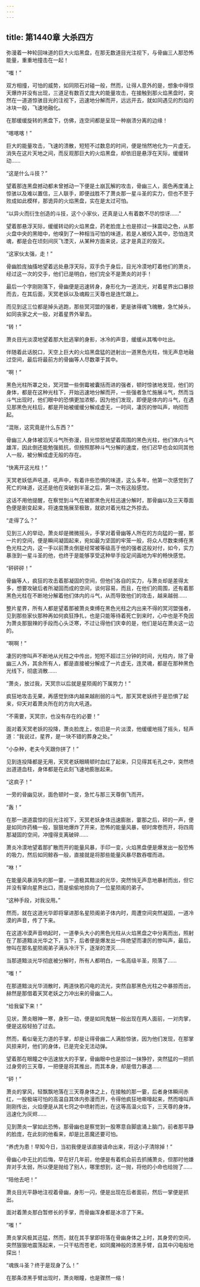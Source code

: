 ```yaml
---
---
---
```

title: 第1440章 大杀四方
---



弥漫着一种轮回味道的巨大火焰黑盘，在那无数道目光注视下，与骨幽三人那恐怖能量，重重地撞击在一起！

“嗤！”

双方相撞，可怕的威势，如同陨石对碰一般，然而，让得人意外的是，想象中得惊天爆炸并没有出现，三道足有数百丈庞大的能量攻击，在接触到那火焰黑盘时，突然在一道道惊骇目光的注视下，迅速地分解而开，远远开去，就如同遇见的烈焰的冰块一般，飞速地融化。

在那缓缓旋转的黑盘下，仿佛，连空间都是呈现一种崩溃分离的边缘！

“喀喀喀！”

巨大的能量攻击，飞速的溃散，短短不过数息的时间，便是悄然地化为一片虚无，消失在这片天地之间，而反观那巨大的火焰黑盘，却依旧是悬浮在天际，缓缓转动……

“这是什么斗技？”

望着那连黑盘撼动都未曾撼动一下便是土崩瓦解的攻击，骨幽三人，面色再度涌上惊骇以及难以置信，三人联手，即便战胜不了萧炎那一星斗圣的实力，但也不至于败成如此模样，那诡异的火焰黑盘，实在是太过可怕。

“以异火而衍生创造的斗技，这个小家伙，还真是让人有着数不尽的惊讶……”

望着那悬浮天际，缓缓转动的火焰黑盘，药老脸庞上也是掠过一抹震动之色，从那火盘中央的黑暗中，他嗅到了一种相当可怕的味道，若是人被绞入其中，恐怕连灵魂，都是会在顷刻间灰飞湮灭，从某种方面来说，这才是真正的毁灭。

“这家伙太强，走！”

骨幽脸庞抽搐地望着远处悬浮天际，双手负于身后，目光冷漠地盯着他们的萧炎，经过这一次的交手，他们已是明白，他们完全不是萧炎的对手！

最后一个字刚刚落下，骨幽便是迅速转身，身形化为一道流光，对着星界出口暴掠而去，在其后面，天冥老妖以及魂殿三天尊也是连忙跟上。

而见到这三位都是掉头逃跑，那些冥河盟的强者，更是骇得魂飞魄散，急忙掉头，如同丧家之犬一般，对着星界外窜去。

“转！”

萧炎目光淡漠地望着那大批逃窜的身影，冰冷的声音，缓缓从其嘴中吐出。

伴随着此话脱口，天空上巨大的火焰黑盘猛的迸射出一道黑色光柱，悄无声息地融过空间，最后将最前方的骨幽等人尽数罩于其中。

“啊！”

黑色光柱所罩之处，冥河盟一些倒霉被囊括而进的强者，顿时惊骇地发现，他们的身体，都是在这种光柱下，开始迅速地分解而开，一些强者急忙施展斗气，然而当斗气出现时，他们眼中的恐惧更加浓郁，因为他们发现，即便是体内的斗气，在遇见那黑色光柱后，都是开始被缓缓分解成虚无，一时间，凄厉的惨叫声，响彻而起。

“混账，这究竟是什么东西？”

骨幽三人身体被滔天斗气所弥漫，目光惊怒地望着周围的黑色光柱，他们体内斗气雄浑，因此倒还能勉强抵抗，但按照那种斗气分解的速度，他们迟早也会如同其他人一般，被分解成虚无般的存在。

“快离开这光柱！”

天冥老妖低声吼道，吼声中，有着许些恐惧的味道，这么多年，他第一次感觉到了死亡的味道，这还是他在突破到半圣之后，第一次有这般感觉。

这话不用他提醒，在察觉到斗气在被那黑色光柱迅速分解时，那骨幽以及三天尊面色便是剧变起来，将速度施展至极致，就欲对着光柱之外掠去。

“走得了么？”

见到三人的举动，萧炎却是微微摇头，手掌对着骨幽等人所在的方向猛的一握，那一片的空间，便是瞬间凝固起来，宛如最为坚固的牢笼一般，将众人尽数束缚在黑色光柱之内，这一手以前萧炎倒是经常被等级高于他的强者这般对付，如今，实力暴涨到一星斗圣的他，也终于是能够享受这种举手投足间画地为牢的畅快感觉。

“砰砰砰！”

骨幽等人，疯狂的攻击着那凝固的空间，但他们各自的实力，与萧炎却是差得太多，想要攻破后者所凝固而成的空间，谈何容易，而且，在他们的周围，还有着那黑色光柱在不断地分解着他们体内的斗气，从而导致他们的攻击，越来越弱……

整片星界，所有人都是望着那被萧炎束缚在黑色光柱之内出来不得的冥河盟强者，见到那些家伙那种再如何疯狂挣扎，也是只能等待着死亡到来时，心中也是不免因为萧炎那狠辣的手段而心头泛寒，不过让得他们庆幸的是，他们是站在萧炎这一边的。

“啊啊！”

凄厉的惨叫声不断地从光柱之中传出，短短不超过三分钟的时间，光柱内，除了骨幽三人外，其余所有人，都是直接被分解成了一片虚无，连灵魂，都是在那种黑色光线下，彻底消散……

“萧炎，放过我，天冥宗以后就是星陨阁的下属势力！”

疯狂地攻击无果，再感觉到体内越来越削弱的斗气，那天冥老妖终于是恐惧了起来，仰天对着萧炎所在的方向大吼道。

“不需要，天冥宗，也没有存在的必要！”

面对着天冥老妖的投降，萧炎脸庞上，依旧是一片淡漠，他缓缓地摇了摇头，轻声道：“我说过，星界，是一块不错的葬身之处。”

“小杂种，老夫今天跟你拼了！”

见到连投降都是无用，天冥老妖眼睛顿时血红了起来，只见得其毛孔之中，突然喷出道道血柱，身体都是在此刻飞速地膨胀起来。

“这疯子！”

一旁的骨幽见状，面色顿时一变，急忙与那三天尊倒飞而开。

“轰！”

在那一道道震惊的目光注视下，天冥老妖身体迅速膨胀，霎那之后，砰的一声，便是如同炸药桶一般，狠狠地爆炸了开来，恐怖的能量风暴，顿时席卷而开，将四周那凝固的空间，冲撞得支离破碎……

萧炎冷漠地望着那扩散而开的能量风暴，手印一变，火焰黑盘便是爆发出一股恐怖的吸力，然后如同鲸吞一般，直接就是将那些能量风暴尽数吞噬而进。

“咻！”

在能量风暴消失的那一霎，一道极其黯淡的光华，突然悄无声息地暴射而出，但它并没有窜向星界出口，而是偷偷地掠向了一位星陨阁的弟子。

“这种手段，对我没用。”

然而，就在这道光华即将窜进那名星陨阁弟子体内时，周遭空间突然凝固，一道冷漠的声音，传了下来。

在这道冷漠声音响起时，一道拳头大小的黑色光柱从火焰黑盘之中分离而出，照射在了那道黯淡光华之下，当下，后者便是爆发出一阵绝望而凄厉的惨叫声，最后，惨叫在那名星陨阁弟子满头冷汗下，逐渐的湮灭……

当那道黯淡光华彻底被分解时，所有人都明白，一名高级半圣，陨落了……

“嗤！”

在那道黯淡光华消散时，两道快若闪电的流光，突然自那黑色光柱之中暴掠而出，赫然是那借着天冥老妖之力冲出来的骨幽二人。

“给我留下来！”

见状，萧炎眼神一寒，身形一动，便是如同鬼魅一般出现在两人面前，一对肉掌，便是这般轻拍了过去。

然而，看似毫无力道的手掌，却是让得骨幽二人满脸惊骇，因为他们发现，在那掌风掠来时，他们的身体，已是完全无法动弹。

望着那在眼瞳之中迅速放大的手掌，骨幽眼中也是掠过一抹狰狞，突然猛的一把抓过身旁的三天尊，一把便是将其推出，而其本身，却是借力暴退……

“砰！”

萧炎的掌风，轻飘飘地落在三天尊身体之上，在接触的那一霎，后者身体瞬间赤红，一股极端可怕的高温自其体内弥漫而开，令得他疯狂地嘶嚎起来，然而嚎叫声刚刚传出，火焰便是从其七窍之中喷射而出，在这等高温火焰下，三天尊的身体，迅速化为灰烬……

见到萧炎一掌如此恐怖，那骨幽也是察觉到一股寒意自脚底涌上脑门，前者那平静的脸庞，在此刻的他看来，却是比恶魔还要可怕。

“养虎为患！早知今日，当初我便是该直接请命出来，将这小子清除掉！”

骨幽心中无比的后悔，早在好几年前，他便是有着机会前去抓捕萧炎，但那时他嫌弃对手太弱，所以便是抛给了别人，哪里想到，这一抛，将他的小命也给抛了……

“陪他去吧！”

萧炎目光平静地注视着骨幽，身形一闪，便是出现在后者面前，然后一掌便是抓出。

面对着萧炎那白暂修长的手掌，而骨幽浑身都是冰凉了下来。

“嗤！”

萧炎掌风极其迅猛，然而，就在其手掌即将落在骨幽身体之上时，其身旁的空间，突然狠狠地震荡起来，一只干枯而苍老，如同魔神般的漆黑手臂，自其中闪电般地探出！

“魂族斗圣？终于是现身了么！”

在那条漆黑手臂出现时，萧炎眼瞳，也是骤然一缩！